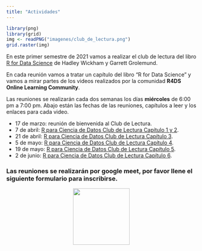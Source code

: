```yaml
---
title: "Actividades"
---
```


```r
library(png)
library(grid)
img <- readPNG("imagenes/club_de_lectura.png")
grid.raster(img)
```

En este primer semestre de 2021 vamos a realizar el club de lectura del libro [R for Data Science](https://r4ds.had.co.nz/) de Hadley Wickham y Garrett Grolemund.

En cada reunión vamos a tratar un capítulo del libro "R for Data Science" y vamos a mirar partes de los videos realizados por la comunidad **R4DS Online Learning Community**.

Las reuniones se realizarán cada dos semanas los días __miércoles__ de 6:00 pm a 7:00 pm. Abajo están las fechas de las reuniones, capítulos a leer y los enlaces para cada video.

-   17 de marzo: reunión de bienvenida al Club de Lectura.
-   7 de abril: [R para Ciencia de Datos Club de Lectura Capítulo 1 y 2](https://youtu.be/q2IquNe1mnw).
-   21 de abril: [R para Ciencia de Datos Club de Lectura Capítulo 3](https://youtu.be/sYJlzqdEswM).
-   5 de mayo: [R para Ciencia de Datos Club de Lectura Capítulo 4](https://youtu.be/CMqlPZsNiqo).
-   19 de mayo: [R para Ciencia de Datos Club de Lectura Capítulo 5](https://youtu.be/N4V2NL-TTg8).
-   2 de junio: [R para Ciencia de Datos Club de Lectura Capítulo 6](https://youtu.be/f1ZGqZvt0ws).

### Las reuniones se realizarán por google meet, por favor llene el siguiente formulario para inscribirse.
<center>
<a href="https://forms.gle/EieQMQTciyQcsnQh9"><img src="imagenes/inscripcion.png" border="0" width="150" height="150"/></a>
</center>


